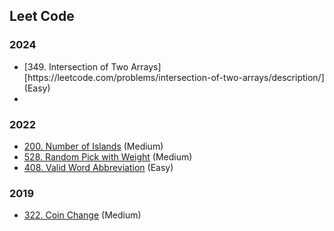 ## Leet Code

### 2024

 - [349. Intersection of Two Arrays][https://leetcode.com/problems/intersection-of-two-arrays/description/] (Easy)
 -

### 2022

 - [200. Number of Islands](https://leetcode.com/problems/number-of-islands/description/) (Medium)
 - [528. Random Pick with Weight](https://leetcode.com/problems/random-pick-with-weight/description/) (Medium)
 - [408. Valid Word Abbreviation](https://leetcode.com/problems/valid-word-abbreviation/description/) (Easy)

### 2019

 - [322. Coin Change](https://leetcode.com/problems/coin-change/description/) (Medium)


